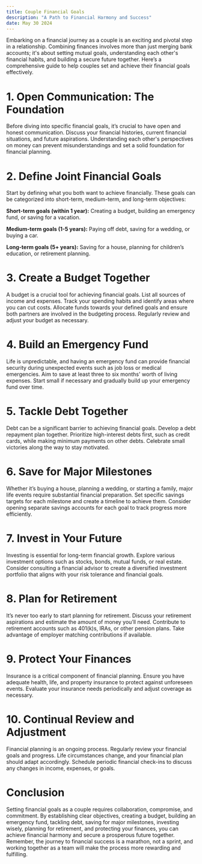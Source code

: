 ```yaml
---
title: Couple Financial Goals
description: "A Path to Financial Harmony and Success"
date: May 30 2024
---
```


Embarking on a financial journey as a couple is an exciting and pivotal step in a relationship. Combining finances involves more than just merging bank accounts; it's about setting mutual goals, understanding each other's financial habits, and building a secure future together. Here’s a comprehensive guide to help couples set and achieve their financial goals effectively.

# 1. Open Communication: The Foundation
Before diving into specific financial goals, it’s crucial to have open and honest communication. Discuss your financial histories, current financial situations, and future aspirations. Understanding each other's perspectives on money can prevent misunderstandings and set a solid foundation for financial planning.

# 2. Define Joint Financial Goals
Start by defining what you both want to achieve financially. These goals can be categorized into short-term, medium-term, and long-term objectives:

**Short-term goals (within 1 year):** Creating a budget, building an emergency fund, or saving for a vacation.

**Medium-term goals (1-5 years):** Paying off debt, saving for a wedding, or buying a car.

**Long-term goals (5+ years):** Saving for a house, planning for children’s education, or retirement planning.

# 3. Create a Budget Together
A budget is a crucial tool for achieving financial goals. List all sources of income and expenses. Track your spending habits and identify areas where you can cut costs. Allocate funds towards your defined goals and ensure both partners are involved in the budgeting process. Regularly review and adjust your budget as necessary.

# 4. Build an Emergency Fund
Life is unpredictable, and having an emergency fund can provide financial security during unexpected events such as job loss or medical emergencies. Aim to save at least three to six months' worth of living expenses. Start small if necessary and gradually build up your emergency fund over time.

# 5. Tackle Debt Together
Debt can be a significant barrier to achieving financial goals. Develop a debt repayment plan together. Prioritize high-interest debts first, such as credit cards, while making minimum payments on other debts. Celebrate small victories along the way to stay motivated.

# 6. Save for Major Milestones
Whether it’s buying a house, planning a wedding, or starting a family, major life events require substantial financial preparation. Set specific savings targets for each milestone and create a timeline to achieve them. Consider opening separate savings accounts for each goal to track progress more efficiently.

# 7. Invest in Your Future
Investing is essential for long-term financial growth. Explore various investment options such as stocks, bonds, mutual funds, or real estate. Consider consulting a financial advisor to create a diversified investment portfolio that aligns with your risk tolerance and financial goals.

# 8. Plan for Retirement
It’s never too early to start planning for retirement. Discuss your retirement aspirations and estimate the amount of money you’ll need. Contribute to retirement accounts such as 401(k)s, IRAs, or other pension plans. Take advantage of employer matching contributions if available.

# 9. Protect Your Finances
Insurance is a critical component of financial planning. Ensure you have adequate health, life, and property insurance to protect against unforeseen events. Evaluate your insurance needs periodically and adjust coverage as necessary.

# 10. Continual Review and Adjustment
Financial planning is an ongoing process. Regularly review your financial goals and progress. Life circumstances change, and your financial plan should adapt accordingly. Schedule periodic financial check-ins to discuss any changes in income, expenses, or goals.

# Conclusion
Setting financial goals as a couple requires collaboration, compromise, and commitment. By establishing clear objectives, creating a budget, building an emergency fund, tackling debt, saving for major milestones, investing wisely, planning for retirement, and protecting your finances, you can achieve financial harmony and secure a prosperous future together. Remember, the journey to financial success is a marathon, not a sprint, and working together as a team will make the process more rewarding and fulfilling.
